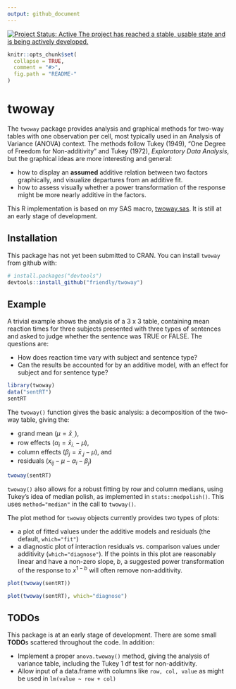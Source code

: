 ```yaml
---
output: github_document
---
```

[![Project Status: Active The project has reached a stable, usable state and is being actively developed.](https://www.repostatus.org/badges/latest/active.svg)](https://www.repostatus.org/#active)

<!-- README.md is generated from README.Rmd. Please edit that file -->

```r
knitr::opts_chunk$set(
  collapse = TRUE,
  comment = "#>",
  fig.path = "README-"
)
```

# twoway

The `twoway` package provides analysis and graphical methods for two-way tables with one observation per cell,
most typically used in an Analysis of Variance (ANOVA) context.
The methods follow Tukey (1949), "One Degree of Freedom for Non-additivity" and Tukey (1972), *Exploratory Data Analysis*,
but the graphical ideas are more interesting and general:

* how to display an **assumed** additive relation between two factors graphically, and visualize departures from an additive fit.
* how to assess visually whether a power transformation of the response might be more nearly additive in the factors.


This R implementation is based on my SAS macro, [twoway.sas](http://www.datavis.ca/sasmac/twoway.html). It is still at an early
stage of development.

## Installation

This package has not yet been submitted to CRAN.
You can install `twoway` from github with:

```r
# install.packages("devtools")
devtools::install_github("friendly/twoway")
```

## Example

A trivial example shows the analysis of a 3 x 3 table, containing mean reaction times for three subjects
presented with three types of sentences and asked to judge whether the sentence was TRUE or FALSE.
The questions are:

* How does reaction time vary with subject and sentence type?
* Can the results be accounted for by an additive model, with an effect for subject and for sentence type?

```r
library(twoway)
data("sentRT")
sentRT
```

The `twoway()` function gives the basic analysis: a decomposition of the two-way table, giving the:

* grand mean ($\mu = \bar{x}_{..}$), 
* row effects ($\alpha_i = \bar{x}_{i.}-\mu$), 
* column effects ($\beta_j = \bar{x}_{.j}-\mu$), and
* residuals ($x_{ij}-\mu -\alpha_i -\beta_j$)

```r
twoway(sentRT)
```

`twoway()` also allows for a robust fitting by row and column medians, using Tukey's idea of median polish, as implemented
in `stats::medpolish()`. This uses `method="median"` in the call to `twoway()`.

The plot method for `twoway` objects currently provides two types of plots:

* a plot of fitted values under the additive models and residuals (the default, `which="fit"`)
* a diagnostic plot of interaction residuals vs. comparison values under additivity (`which="diagnose"`). If the points in this plot are reasonably
linear and have a non-zero slope, *b*, a suggested power transformation of the response to $x^{1-b}$ will often remove
non-additivity.

```r
plot(twoway(sentRT))
```

```r
plot(twoway(sentRT), which="diagnose")
```

## TODOs

This package is at an early stage of development.  There are some small **TODO**s scattered throughout the code.  In addition:

* Implement a proper `anova.twoway()` method, giving the analysis of variance table, including the Tukey 1 df test for non-additivity.
* Allow input of a data.frame with columns like `row, col, value` as might be used in `lm(value ~ row + col)`

